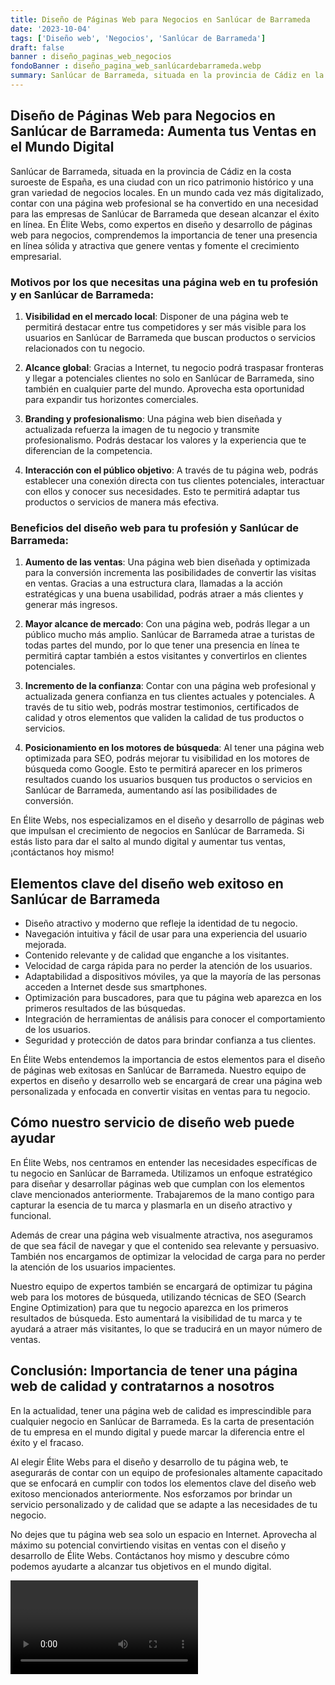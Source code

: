 ```yaml
---
title: Diseño de Páginas Web para Negocios en Sanlúcar de Barrameda
date: '2023-10-04'
tags: ['Diseño web', 'Negocios', 'Sanlúcar de Barrameda']
draft: false
banner : diseño_paginas_web_negocios
fondoBanner : diseño_pagina_web_sanlúcardebarrameda.webp
summary: Sanlúcar de Barrameda, situada en la provincia de Cádiz en la costa suroeste de España, es una ciudad con un rico patrimonio histórico y una gran variedad de negocios locales. En un mundo cada vez más digitalizado, contar con una página web profesional se ha convertido en una necesidad para las empresas de Sanlúcar de Barrameda que desean alcanzar el éxito en línea. En Élite Webs, como expertos en diseño y desarrollo de páginas web para negocios, comprendemos la importancia de tener una presencia en línea sólida y atractiva que genere ventas y fomente el crecimiento empresarial.
---
```


## Diseño de Páginas Web para Negocios en Sanlúcar de Barrameda: Aumenta tus Ventas en el Mundo Digital

Sanlúcar de Barrameda, situada en la provincia de Cádiz en la costa suroeste de España, es una ciudad con un rico patrimonio histórico y una gran variedad de negocios locales. En un mundo cada vez más digitalizado, contar con una página web profesional se ha convertido en una necesidad para las empresas de Sanlúcar de Barrameda que desean alcanzar el éxito en línea. En Élite Webs, como expertos en diseño y desarrollo de páginas web para negocios, comprendemos la importancia de tener una presencia en línea sólida y atractiva que genere ventas y fomente el crecimiento empresarial.

### Motivos por los que necesitas una página web en tu profesión y en Sanlúcar de Barrameda:

1. **Visibilidad en el mercado local**: Disponer de una página web te permitirá destacar entre tus competidores y ser más visible para los usuarios en Sanlúcar de Barrameda que buscan productos o servicios relacionados con tu negocio.

2. **Alcance global**: Gracias a Internet, tu negocio podrá traspasar fronteras y llegar a potenciales clientes no solo en Sanlúcar de Barrameda, sino también en cualquier parte del mundo. Aprovecha esta oportunidad para expandir tus horizontes comerciales.

3. **Branding y profesionalismo**: Una página web bien diseñada y actualizada refuerza la imagen de tu negocio y transmite profesionalismo. Podrás destacar los valores y la experiencia que te diferencian de la competencia.

4. **Interacción con el público objetivo**: A través de tu página web, podrás establecer una conexión directa con tus clientes potenciales, interactuar con ellos y conocer sus necesidades. Esto te permitirá adaptar tus productos o servicios de manera más efectiva.

### Beneficios del diseño web para tu profesión y Sanlúcar de Barrameda:

1. **Aumento de las ventas**: Una página web bien diseñada y optimizada para la conversión incrementa las posibilidades de convertir las visitas en ventas. Gracias a una estructura clara, llamadas a la acción estratégicas y una buena usabilidad, podrás atraer a más clientes y generar más ingresos.

2. **Mayor alcance de mercado**: Con una página web, podrás llegar a un público mucho más amplio. Sanlúcar de Barrameda atrae a turistas de todas partes del mundo, por lo que tener una presencia en línea te permitirá captar también a estos visitantes y convertirlos en clientes potenciales.

3. **Incremento de la confianza**: Contar con una página web profesional y actualizada genera confianza en tus clientes actuales y potenciales. A través de tu sitio web, podrás mostrar testimonios, certificados de calidad y otros elementos que validen la calidad de tus productos o servicios.

4. **Posicionamiento en los motores de búsqueda**: Al tener una página web optimizada para SEO, podrás mejorar tu visibilidad en los motores de búsqueda como Google. Esto te permitirá aparecer en los primeros resultados cuando los usuarios busquen tus productos o servicios en Sanlúcar de Barrameda, aumentando así las posibilidades de conversión.

En Élite Webs, nos especializamos en el diseño y desarrollo de páginas web que impulsan el crecimiento de negocios en Sanlúcar de Barrameda. Si estás listo para dar el salto al mundo digital y aumentar tus ventas, ¡contáctanos hoy mismo!

<GifSeo />

<Cta />

## Elementos clave del diseño web exitoso en Sanlúcar de Barrameda

- Diseño atractivo y moderno que refleje la identidad de tu negocio.
- Navegación intuitiva y fácil de usar para una experiencia del usuario mejorada.
- Contenido relevante y de calidad que enganche a los visitantes.
- Velocidad de carga rápida para no perder la atención de los usuarios.
- Adaptabilidad a dispositivos móviles, ya que la mayoría de las personas acceden a Internet desde sus smartphones.
- Optimización para buscadores, para que tu página web aparezca en los primeros resultados de las búsquedas.
- Integración de herramientas de análisis para conocer el comportamiento de los usuarios.
- Seguridad y protección de datos para brindar confianza a tus clientes.

En Élite Webs entendemos la importancia de estos elementos para el diseño de páginas web exitosas en Sanlúcar de Barrameda. Nuestro equipo de expertos en diseño y desarrollo web se encargará de crear una página web personalizada y enfocada en convertir visitas en ventas para tu negocio.

## Cómo nuestro servicio de diseño web puede ayudar

En Élite Webs, nos centramos en entender las necesidades específicas de tu negocio en Sanlúcar de Barrameda. Utilizamos un enfoque estratégico para diseñar y desarrollar páginas web que cumplan con los elementos clave mencionados anteriormente. Trabajaremos de la mano contigo para capturar la esencia de tu marca y plasmarla en un diseño atractivo y funcional.

Además de crear una página web visualmente atractiva, nos aseguramos de que sea fácil de navegar y que el contenido sea relevante y persuasivo. También nos encargamos de optimizar la velocidad de carga para no perder la atención de los usuarios impacientes.

Nuestro equipo de expertos también se encargará de optimizar tu página web para los motores de búsqueda, utilizando técnicas de SEO (Search Engine Optimization) para que tu negocio aparezca en los primeros resultados de búsqueda. Esto aumentará la visibilidad de tu marca y te ayudará a atraer más visitantes, lo que se traducirá en un mayor número de ventas.

## Conclusión: Importancia de tener una página web de calidad y contratarnos a nosotros

En la actualidad, tener una página web de calidad es imprescindible para cualquier negocio en Sanlúcar de Barrameda. Es la carta de presentación de tu empresa en el mundo digital y puede marcar la diferencia entre el éxito y el fracaso.

Al elegir Élite Webs para el diseño y desarrollo de tu página web, te asegurarás de contar con un equipo de profesionales altamente capacitado que se enfocará en cumplir con todos los elementos clave del diseño web exitoso mencionados anteriormente. Nos esforzamos por brindar un servicio personalizado y de calidad que se adapte a las necesidades de tu negocio.

No dejes que tu página web sea solo un espacio en Internet. Aprovecha al máximo su potencial convirtiendo visitas en ventas con el diseño y desarrollo de Élite Webs. Contáctanos hoy mismo y descubre cómo podemos ayudarte a alcanzar tus objetivos en el mundo digital.

<Video />

<CtaBot job='Negocios' city='Sanlúcar de Barrameda'/>

<Gmaps query='Sanlúcar de Barrameda+españa+maps' />